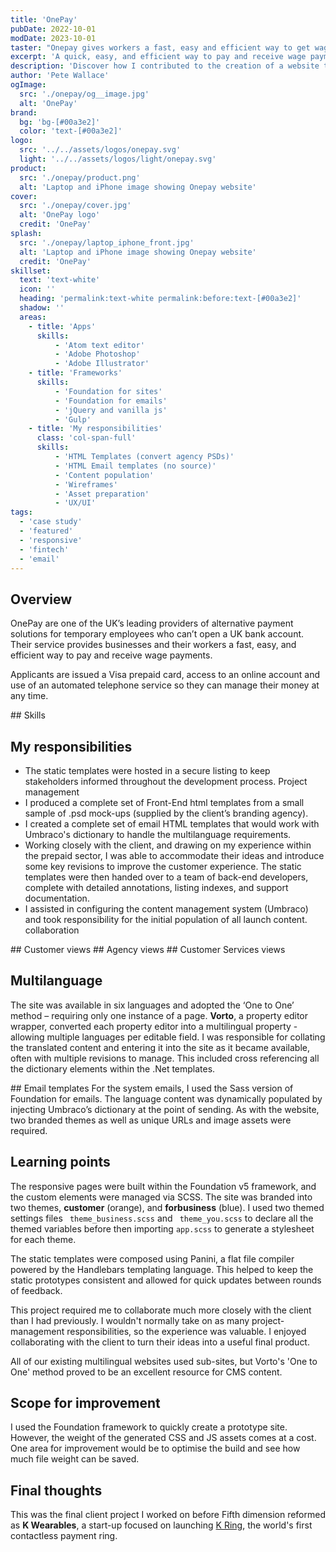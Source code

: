 ```yaml
---
title: 'OnePay'
pubDate: 2022-10-01
modDate: 2023-10-01
taster: "Onepay gives workers a fast, easy and efficient way to get wage payments when they're in the UK."
excerpt: 'A quick, easy, and efficient way to pay and receive wage payments'
description: 'Discover how I contributed to the creation of a website that gives businesses and their employees a quick, easy, and efficient way to pay and receive wage payments.'
author: 'Pete Wallace'
ogImage: 
  src: './onepay/og__image.jpg'
  alt: 'OnePay'
brand: 
  bg: 'bg-[#00a3e2]'
  color: 'text-[#00a3e2]'
logo:
  src: '../../assets/logos/onepay.svg'
  light: '../../assets/logos/light/onepay.svg'
product:
  src: './onepay/product.png'
  alt: 'Laptop and iPhone image showing Onepay website'
cover:
  src: './onepay/cover.jpg'
  alt: 'OnePay logo'
  credit: 'OnePay'
splash:
  src: './onepay/laptop_iphone_front.jpg'
  alt: 'Laptop and iPhone image showing Onepay website'
  credit: 'OnePay'
skillset:
  text: 'text-white'
  icon: ''
  heading: 'permalink:text-white permalink:before:text-[#00a3e2]'
  shadow: ''
  areas:
    - title: 'Apps'
      skills:
          - 'Atom text editor'
          - 'Adobe Photoshop'
          - 'Adobe Illustrator'
    - title: 'Frameworks'
      skills:
          - 'Foundation for sites'
          - 'Foundation for emails'
          - 'jQuery and vanilla js'
          - 'Gulp'
    - title: 'My responsibilities'
      class: 'col-span-full'
      skills:
          - 'HTML Templates (convert agency PSDs)'
          - 'HTML Email templates (no source)'
          - 'Content population'
          - 'Wireframes'
          - 'Asset preparation'
          - 'UX/UI'
tags: 
  - 'case study'
  - 'featured'
  - 'responsive'
  - 'fintech'
  - 'email'
---
```





## Overview

<p class="text-fl-step-1">OnePay are one of the UK’s leading providers of alternative payment solutions for temporary employees who can’t open a UK bank account. Their service provides businesses and their workers a fast, easy, and efficient way to pay and receive wage payments.</p>

Applicants are issued a Visa prepaid card, access to an online account and use of an automated telephone service so they can manage their money at any time.

<Skills skillset={frontmatter.skillset} bg={frontmatter.brand.bg}>
## Skills
</Skills>


## My responsibilities

-   The static templates were hosted in a secure listing to keep stakeholders informed throughout the development process. <span class="label label--info !m-0">Project management</span>
-   I produced a complete set of Front-End html templates from a small sample of .psd mock-ups (supplied by the client’s branding agency).
-   I created a complete set of email HTML templates that would work with Umbraco's dictionary to handle the multilanguage requirements.
-   Working closely with the client, and drawing on my experience within the prepaid sector, I was able to accommodate their ideas and introduce some key revisions to improve the customer experience. The static templates were then handed over to a team of back-end developers, complete with detailed annotations, listing indexes, and support documentation.
-   I assisted in configuring the content management system (Umbraco) and took responsibility for the initial population of all launch content. <span class="label label--info !m-0">collaboration</span>

<Gallery collection='gScreens' data={data} >
<Fragment slot="title">
## Customer views
</Fragment>
</Gallery>

<Gallery collection='gAgency' data={data} >
<Fragment slot="title">
## Agency views
</Fragment>
</Gallery>

<Gallery collection='gCs' data={data} >
<Fragment slot="title">
## Customer Services views
</Fragment>
</Gallery>

## Multilanguage

The site was available in six languages and adopted the ‘One to One’ method – requiring only one instance of a page. **Vorto**, a property editor wrapper, converted each property editor into a multilingual property - allowing multiple languages per editable field.
I was responsible for collating the translated content and entering it into the site as it became available, often with multiple revisions to manage. This included cross referencing all the dictionary elements within the .Net templates.

<Gallery collection='gEmail' data={data} >
<Fragment slot="title">
## Email templates
</Fragment>
For the system emails, I used the Sass version of Foundation for emails. The language content was dynamically populated by injecting Umbraco’s dictionary at the point of sending. As with the website, two branded themes as well as unique URLs and image assets were required.
</Gallery>


## Learning points

The responsive pages were built within the Foundation v5 framework, and the custom elements were managed via SCSS. The site was branded into two themes, **customer** (orange), and **forbusiness** (blue). I used two themed settings files ` theme_business.scss` and ` theme_you.scss` to declare all the themed variables before then importing `app.scss` to generate a stylesheet for each theme.

The static templates were composed using Panini, a flat file compiler powered by the Handlebars templating language. This helped to keep the static prototypes consistent and allowed for quick updates between rounds of feedback.

This project required me to collaborate much more closely with the client than I had previously. I wouldn't normally take on as many project-management responsibilities, so the experience was valuable. I enjoyed collaborating with the client to turn their ideas into a useful final product.

All of our existing multilingual websites used sub-sites, but Vorto's 'One to One' method proved to be an excellent resource for CMS content.

## Scope for improvement

I used the Foundation framework to quickly create a prototype site. However, the weight of the generated CSS and JS assets comes at a cost. One area for improvement would be to optimise the build and see how much file weight can be saved.

## Final thoughts

This was the final client project I worked on before Fifth dimension reformed as **K Wearables**, a start-up focused on launching [K Ring](/work/mykring/), the world's first contactless payment ring.